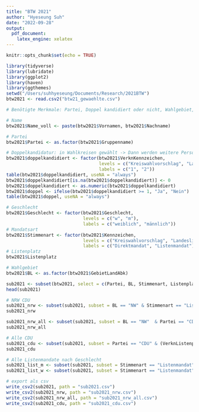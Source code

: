 ```yaml
---
title: "BTW 2021"
author: "Hyeseung Suh"
date: "2022-09-28"
output:
  pdf_document:
    latex_engine: xelatex
---
```


```r
knitr::opts_chunk$set(echo = TRUE)

library(tidyverse)
library(lubridate)
library(ggplot2)
library(haven)
library(ggthemes)
setwd("/Users/suhhyeseung/Documents/Research/2021BTW")
btw2021 <- read.csv2("btw21_gewaehlte.csv")

```

```r
# Benötigte Merkmale: Partei, Doppel kandidiert oder nicht, Wahlgebiet, Listenplatz, Name, Vorname, Geschlecht

# Name
btw2021$Name_voll <- paste(btw2021$Vornamen, btw2021$Nachname)

# Partei
btw2021$Partei <- as.factor(btw2021$Gruppenname)

# Doppelkandidatur: in Wahlkreisen gewählt -> Dann werden weitere Personen auf der Liste nach vorne gerutscht.
btw2021$doppelkandidiert <- factor(btw2021$VerknKennzeichen, 
                                   levels = c("Kreiswahlvorschlag", "Landesliste"),
                                   labels = c("1", "2"))
table(btw2021$doppelkandidiert, useNA = "always")
btw2021$doppelkandidiert[is.na(btw2021$doppelkandidiert)] <- 0
btw2021$doppelkandidiert <- as.numeric(btw2021$doppelkandidiert)
btw2021$doppel <- ifelse(btw2021$doppelkandidiert >= 1, "Ja", "Nein")
table(btw2021$doppel, useNA = "always")

# Geschlecht
btw2021$Geschlecht <- factor(btw2021$Geschlecht, 
                             levels = c("w", "m"), 
                             labels = c("weiblich", "männlich"))
# Mandatsart
btw2021$Stimmenart <- factor(btw2021$Kennzeichen, 
                             levels = c("Kreiswahlvorschlag", "Landesliste"), 
                             labels = c("Direktmandat", "Listenmandat"))
# Listenplatz
btw2021$Listenplatz

# Wahlgebiet
btw2021$BL <- as.factor(btw2021$GebietLandAbk)
```


```r
sub2021 <- subset(btw2021, select = c(Partei, BL, Stimmenart, Listenplatz, doppel, Name_voll, Geschlecht, VerknListenplatz))
head(sub2021)

# NRW CDU
sub2021_nrw <- subset(sub2021, subset = BL == "NW" & Stimmenart == "Listenmandat" & Partei == "CDU")
sub2021_nrw

sub2021_nrw_all <- subset(sub2021, subset = BL == "NW"  & Partei == "CDU" & (VerknListenplatz <= 22 | Listenplatz <= 22))
sub2021_nrw_all

# Alle CDU
sub2021_cdu <- subset(sub2021, subset = Partei == "CDU" & (VerknListenplatz <= 22 | Listenplatz <= 22))
sub2021_cdu

# Alle Listenmandate nach Geschlecht
sub2021_list_m <- subset(sub2021, subset = Stimmenart == "Listenmandat" & Geschlecht == "männlich")
sub2021_list_w <- subset(sub2021, subset = Stimmenart == "Listenmandat" & Geschlecht == "weiblich")

# export als csv
write_csv2(sub2021, path = "sub2021.csv")
write_csv2(sub2021_nrw, path = "sub2021_nrw.csv")
write_csv2(sub2021_nrw_all, path = "sub2021_nrw_all.csv")
write_csv2(sub2021_cdu, path = "sub2021_cdu.csv")
```
